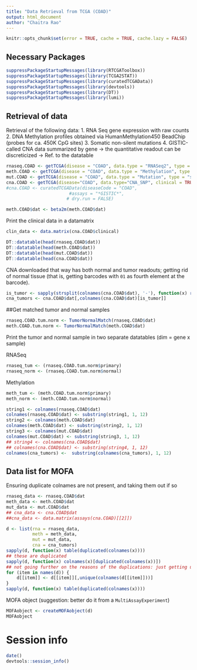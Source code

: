 ```yaml
---
title: "Data Retrieval from TCGA (COAD)"
output: html_document
author: "Chaitra Rao"
---
```


```r
knitr::opts_chunk$set(error = TRUE, cache = TRUE, cache.lazy = FALSE)
```

## Necessary Packages

```r
suppressPackageStartupMessages(library(RTCGAToolbox))
suppressPackageStartupMessages(library(TCGA2STAT))
suppressPackageStartupMessages(library(curatedTCGAData))
suppressPackageStartupMessages(library(devtools))
suppressPackageStartupMessages(library(DT))
suppressPackageStartupMessages(library(lumi))
```

## Retrieval of data

Retrieval of the following data:
1. RNA Seq gene expression with raw counts
2. DNA Methylation profiles obtained via HumanMethylation450 BeadChip (probes for ca. 450K CpG sites)
3. Somatic non-silent mutations
4. GISTIC-called CNA data summarized by gene -> the quantitative readout can be discreticized -> Ref. to the datatable


```r
rnaseq.COAD <- getTCGA(disease = "COAD", data.type = "RNASeq2", type = "count", clinical = TRUE)
meth.COAD <- getTCGA(disease = "COAD", data.type = "Methylation", type = "450K", clinical = TRUE)
mut.COAD <- getTCGA(disease = "COAD", data.type = "Mutation", type = "somatic")
cna.COAD <- getTCGA(disease="COAD", data.type="CNA_SNP", clinical = TRUE)
#cna.COAD <- curatedTCGAData(diseaseCode = "COAD",
                        #assays = "*GISTIC*",
                       # dry.run = FALSE)
```

```r
meth.COAD$dat <- beta2m(meth.COAD$dat)
```

Print the clinical data in a datamatrix

```r
clin_data <- data.matrix(cna.COAD$clinical)
```


```r
DT::datatable(head(rnaseq.COAD$dat))
DT::datatable(head(meth.COAD$dat))
DT::datatable(head(mut.COAD$dat))
DT::datatable(head(cna.COAD$dat))
```

CNA downloaded that way has both normal and tumor readouts; getting rid of normal tissue (that is, getting barcodes with `01` as fourth element at the barcode).

```r
is_tumor <- sapply(strsplit(colnames(cna.COAD$dat), '-'), function(x) return(grepl('^01', x[4])))
cna_tumors <- cna.COAD$dat[,colnames(cna.COAD$dat)[is_tumor]]
```

##Get matched tumor and normal samples

```r
rnaseq.COAD.tum.norm <- TumorNormalMatch(rnaseq.COAD$dat)
meth.COAD.tum.norm <- TumorNormalMatch(meth.COAD$dat)
```

Print the tumor and normal sample in two separate datatables (dim = gene x sample)

RNASeq
```r
rnaseq_tum <- (rnaseq.COAD.tum.norm$primary)
rnaseq_norm <- (rnaseq.COAD.tum.norm$normal)
```

Methylation
```r
meth_tum <- (meth.COAD.tum.norm$primary)
meth_norm <- (meth.COAD.tum.norm$normal)
```

```r
string1 <- colnames(rnaseq.COAD$dat)
colnames(rnaseq.COAD$dat) <- substring(string1, 1, 12)
string2 <- colnames(meth.COAD$dat)
colnames(meth.COAD$dat) <- substring(string2, 1, 12)
string3 <- colnames(mut.COAD$dat)
colnames(mut.COAD$dat) <- substring(string3, 1, 12)
## string4 <- colnames(cna.COAD$dat)
## colnames(cna.COAD$dat) <- substring(string4, 1, 12)
colnames(cna_tumors) <-  substring(colnames(cna_tumors), 1, 12)

```

## Data list for MOFA

Ensuring duplicate colnames are not present, and taking them out if so

```r
rnaseq_data <- rnaseq.COAD$dat
meth_data <- meth.COAD$dat
mut_data <- mut.COAD$dat
## cna_data <- cna.COAD$dat
##cna_data <- data.matrix(assays(cna.COAD)[[2]])

```

```r
d <- list(rna = rnaseq_data,
          meth = meth_data,
          mut = mut_data,
          cna = cna_tumors)
sapply(d, function(x) table(duplicated(colnames(x))))
## these are duplicated
sapply(d, function(x) colnames(x)[duplicated(colnames(x))])
## not going further on the reasons of the duplications: just getting unique stuff
for (item in names(d)) {
    d[[item]] <- d[[item]][,unique(colnames(d[[item]]))]
}
sapply(d, function(x) table(duplicated(colnames(x))))
```

MOFA object (suggestion: better do it from a `MultiAssayExperiment`)




```r
MOFAobject <- createMOFAobject(d)
MOFAobject
```


# Session info

```r
date()
devtools::session_info()
```
